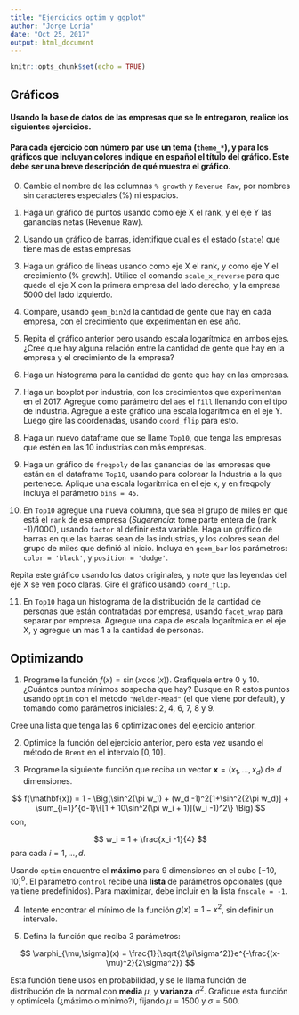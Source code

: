 ```yaml
---
title: "Ejercicios optim y ggplot"
author: "Jorge Loría"
date: "Oct 25, 2017"
output: html_document
---
```


```r
knitr::opts_chunk$set(echo = TRUE)
```


## Gráficos

#### Usando la base de datos de las empresas que se le entregaron, realice los siguientes ejercicios. 

#### Para cada ejercicio con número par use un tema (`theme_*`), y para los gráficos que **incluyan** colores indique en español el título del gráfico. Este debe ser una breve descripción de qué muestra el gráfico.

0. Cambie el nombre de las columnas `% growth` y `Revenue Raw`, por nombres sin caracteres especiales (%) ni espacios.

1. Haga un gráfico de puntos usando como eje X el rank, y el eje Y las ganancias netas (Revenue Raw). 

2. Usando un gráfico de barras, identifique cual es el estado (`state`) que tiene más de estas empresas 

3. Haga un gráfico de lineas usando como eje X el rank, y como eje Y el crecimiento (% growth). Utilice el comando `scale_x_reverse` para que quede el eje X con la primera empresa del lado derecho, y la empresa 5000 del lado izquierdo. 

4. Compare, usando `geom_bin2d` la cantidad de gente que hay en cada empresa, con el crecimiento que experimentan en ese año. 

5. Repita el gráfico anterior pero usando escala logarítmica en ambos ejes. ¿Cree que hay alguna relación entre la cantidad de gente que hay en la empresa y el crecimiento de la empresa?

6. Haga un histograma para la cantidad de gente que hay en las empresas.

7. Haga un boxplot por industria, con los crecimientos que experimentan en el 2017. Agregue como parámetro del `aes` el `fill` llenando con el tipo de industria. Agregue a este gráfico una escala logarítmica en el eje Y. Luego gire las coordenadas, usando `coord_flip` para esto.

8. Haga un nuevo dataframe que se llame `Top10`, que tenga las empresas que estén en las 10 industrias con más empresas.

9. Haga un gráfico de `freqpoly` de las ganancias de las empresas que están en el dataframe `Top10`, usando para colorear la Industria a la que pertenece. Aplique una escala logarítmica en el eje x, y en freqpoly incluya el parámetro `bins = 45`.

10. En `Top10` agregue una nueva columna, que sea el grupo de miles en que está el `rank` de esa empresa (_Sugerencia_: tome parte entera de (rank -1)/1000), usando `factor` al definir esta variable. Haga un gráfico de barras en que las barras sean de las industrias, y los colores sean del grupo de miles que definió al inicio. Incluya en `geom_bar` los parámetros: `color = 'black'`, y `position = 'dodge'`.

Repita este gráfico usando los datos originales, y note que las leyendas del eje X se ven poco claras. Gire el gráfico usando `coord_flip`.

11. En `Top10` haga un histograma de la distribución de la cantidad de personas que están contratadas por empresa, usando `facet_wrap` para separar por empresa. Agregue una capa de escala logarítmica en el eje X, y agregue un más 1 a la cantidad de personas.


## Optimizando

1.  Programe la función $f(x) = \sin(x\cos(x))$. Grafíquela entre $0$ y $10$. ¿Cuántos puntos mínimos sospecha que hay?  Busque en R estos puntos usando `optim` con el método `"Nelder-Mead"` (el que viene por default), y tomando como parámetros iniciales: 2, 4, 6, 7, 8 y 9.

Cree una lista que tenga las 6 optimizaciones del ejercicio anterior. 

2. Optimice la función del ejercicio anterior, pero esta vez usando el método de `Brent` en el intervalo $[0,10]$.

3. Programe la siguiente función que reciba un vector $\mathbf{x}=(x_1,\dots,x_d)$ de $d$ dimensiones. 

$$
f(\mathbf{x}) = 1 - \Big(\sin^2(\pi w_1) + (w_d -1)^2[1+\sin^2(2\pi w_d)] + \sum_{i=1}^{d-1}\{[1 + 10\sin^2(\pi w_i + 1)](w_i -1)^2\} \Big)
$$
con,

$$
w_i = 1 + \frac{x_i -1}{4}
$$
para cada $i = 1, \dots, d$.

Usando `optim` encuentre el __máximo__ para $9$ dimensiones en el cubo $[-10,10]^9$.  El parámetro `control` recibe una **lista** de parámetros opcionales (que ya tiene predefinidos). Para maximizar, debe incluir en la lista `fnscale = -1`.

4. Intente encontrar el mínimo de la función $g(x) = 1-x^2$, sin definir un intervalo. 

5. Defina la función que reciba 3 parámetros:


$$
\varphi_{\mu,\sigma}(x) = \frac{1}{\sqrt{2\pi\sigma^2}}e^{-\frac{(x-\mu)^2}{2\sigma^2}}
$$


Esta función tiene usos en probabilidad, y se le llama función de distribución de la normal con **media** $\mu$, y **varianza** $\sigma^2$. Grafique esta función y optimícela (¿máximo o mínimo?), fijando $\mu = 1500$ y $\sigma = 500$.



